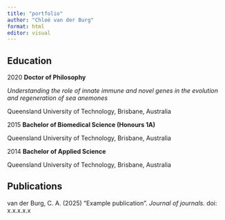```yaml
---
title: "portfolio"
author: "Chloé van der Burg"
format: html
editor: visual
---
```


## Education

2020 **Doctor of Philosophy**

*Understanding the role of innate immune and novel genes in the evolution and regeneration of sea anemones*

Queensland University of Technology, Brisbane, Australia

2015 **Bachelor of Biomedical Science (Honours 1A)**

Queensland University of Technology, Brisbane, Australia

2014 **Bachelor of Applied Science**

Queensland University of Technology, Brisbane, Australia

## Publications

van der Burg, C. A. (2025) "Example publication". *Journal of journals.* doi: x.x.x.x.x

